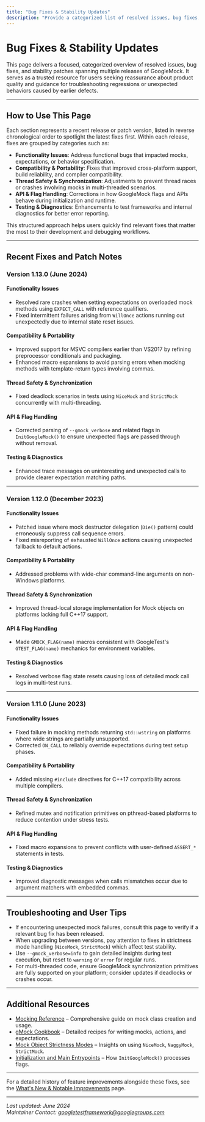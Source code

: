 ```yaml
---
title: "Bug Fixes & Stability Updates"
description: "Provide a categorized list of resolved issues, bug fixes, and stability patches for each release. Foster trust in the project's quality and support users troubleshooting behaviors or regressions."
---
```


# Bug Fixes & Stability Updates

This page delivers a focused, categorized overview of resolved issues, bug fixes, and stability patches spanning multiple releases of GoogleMock. It serves as a trusted resource for users seeking reassurance about product quality and guidance for troubleshooting regressions or unexpected behaviors caused by earlier defects.

---

## How to Use This Page

Each section represents a recent release or patch version, listed in reverse chronological order to spotlight the latest fixes first. Within each release, fixes are grouped by categories such as:

- **Functionality Issues**: Address functional bugs that impacted mocks, expectations, or behavior specification.
- **Compatibility & Portability**: Fixes that improved cross-platform support, build reliability, and compiler compatibility.
- **Thread Safety & Synchronization**: Adjustments to prevent thread races or crashes involving mocks in multi-threaded scenarios.
- **API & Flag Handling**: Corrections in how GoogleMock flags and APIs behave during initialization and runtime.
- **Testing & Diagnostics**: Enhancements to test frameworks and internal diagnostics for better error reporting.

This structured approach helps users quickly find relevant fixes that matter the most to their development and debugging workflows. 

---

## Recent Fixes and Patch Notes

### Version 1.13.0 (June 2024)

#### Functionality Issues

- Resolved rare crashes when setting expectations on overloaded mock methods using `EXPECT_CALL` with reference qualifiers.
- Fixed intermittent failures arising from `WillOnce` actions running out unexpectedly due to internal state reset issues.

#### Compatibility & Portability

- Improved support for MSVC compilers earlier than VS2017 by refining preprocessor conditionals and packaging.
- Enhanced macro expansions to avoid parsing errors when mocking methods with template-return types involving commas.

#### Thread Safety & Synchronization

- Fixed deadlock scenarios in tests using `NiceMock` and `StrictMock` concurrently with multi-threading.

#### API & Flag Handling

- Corrected parsing of `--gmock_verbose` and related flags in `InitGoogleMock()` to ensure unexpected flags are passed through without removal.

#### Testing & Diagnostics

- Enhanced trace messages on uninteresting and unexpected calls to provide clearer expectation matching paths.

---

### Version 1.12.0 (December 2023)

#### Functionality Issues

- Patched issue where mock destructor delegation (`Die()` pattern) could erroneously suppress call sequence errors.
- Fixed misreporting of exhausted `WillOnce` actions causing unexpected fallback to default actions.

#### Compatibility & Portability

- Addressed problems with wide-char command-line arguments on non-Windows platforms.

#### Thread Safety & Synchronization

- Improved thread-local storage implementation for Mock objects on platforms lacking full C++17 support.

#### API & Flag Handling

- Made `GMOCK_FLAG(name)` macros consistent with GoogleTest's `GTEST_FLAG(name)` mechanics for environment variables.

#### Testing & Diagnostics

- Resolved verbose flag state resets causing loss of detailed mock call logs in multi-test runs.

---

### Version 1.11.0 (June 2023)

#### Functionality Issues

- Fixed failure in mocking methods returning `std::wstring` on platforms where wide strings are partially unsupported.
- Corrected `ON_CALL` to reliably override expectations during test setup phases.

#### Compatibility & Portability

- Added missing `#include` directives for C++17 compatibility across multiple compilers.

#### Thread Safety & Synchronization

- Refined mutex and notification primitives on pthread-based platforms to reduce contention under stress tests.

#### API & Flag Handling

- Fixed macro expansions to prevent conflicts with user-defined `ASSERT_*` statements in tests.

#### Testing & Diagnostics

- Improved diagnostic messages when calls mismatches occur due to argument matchers with embedded commas.

---

## Troubleshooting and User Tips

- If encountering unexpected mock failures, consult this page to verify if a relevant bug fix has been released.
- When upgrading between versions, pay attention to fixes in strictness mode handling (`NiceMock`, `StrictMock`) which affect test stability.
- Use `--gmock_verbose=info` to gain detailed insights during test execution, but reset to `warning` or `error` for regular runs.
- For multi-threaded code, ensure GoogleMock synchronization primitives are fully supported on your platform; consider updates if deadlocks or crashes occur.

---

## Additional Resources

- [Mocking Reference](/api-reference/core-apis/mocking-core) – Comprehensive guide on mock class creation and usage.
- [gMock Cookbook](docs/gmock_cook_book.md) – Detailed recipes for writing mocks, actions, and expectations.
- [Mock Object Strictness Modes](/guides/advanced-and-integrations/mock-object-strictness) – Insights on using `NiceMock`, `NaggyMock`, `StrictMock`.
- [Initialization and Main Entrypoints](/api-reference/platform-configuration/framework-initialization) – How `InitGoogleMock()` processes flags.

---

For a detailed history of feature improvements alongside these fixes, see the [What's New & Notable Improvements](https://github.com/google/googletest/blob/main/docs/changelog/feature-improvements-fixes/whats-new.md) page.


---

*Last updated: June 2024*  
*Maintainer Contact: googletestframework@googlegroups.com*